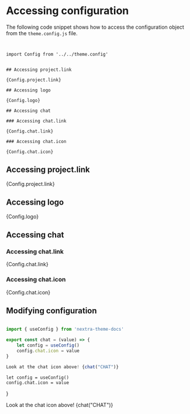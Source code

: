 
# Accessing configuration

The following code snippet shows how to access the configuration object from the `theme.config.js` file.

```


import Config from '../../theme.config'


## Accessing project.link

{Config.project.link}

## Accessing logo

{Config.logo}

## Accessing chat

### Accessing chat.link

{Config.chat.link}

### Accessing chat.icon

{Config.chat.icon}
```



## Accessing project.link

{Config.project.link}

## Accessing logo
 
{Config.logo}

## Accessing chat

### Accessing chat.link

{Config.chat.link}

### Accessing chat.icon

{Config.chat.icon}

## Modifying configuration

```js copy

import { useConfig } from 'nextra-theme-docs'

export const chat = (value) => {
    let config = useConfig()
    config.chat.icon = value
}

Look at the chat icon above! {chat("CHAT")}
```


    let config = useConfig()
    config.chat.icon = value
}

Look at the chat icon above! {chat("CHAT")}
